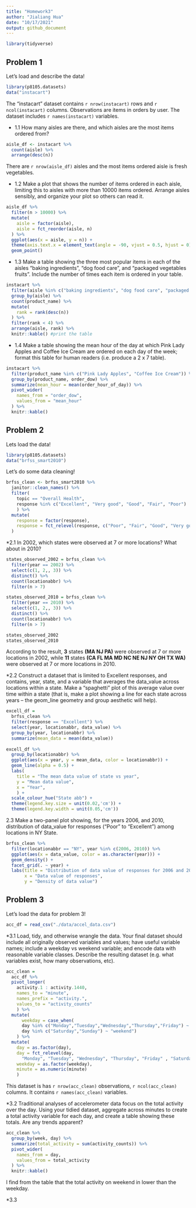 ```yaml
---
title: "Homework3"
author: "Jialiang Hua"
date: "10/17/2021"
output: github_document
---
```


```r
library(tidyverse)
```


## Problem 1

Let's load and describe the data!

```r
library(p8105.datasets)
data("instacart")
```

The "instacart" dataset contains `r nrow(instacart)` rows and `r ncol(instacart)` columns.
Observations are items in orders by user. The dataset includes `r names(instacart)` variables.

* 1.1 How many aisles are there, and which aisles are the most items ordered from?
```r
aisle_df <- instacart %>% 
  count(aisle) %>% 
  arrange(desc(n))
```

There are `r nrow(aisle_df)` aisles and the most items ordered aisle is fresh vegetables.

* 1.2 Make a plot that shows the number of items ordered in each aisle, limiting this to aisles with more than 10000 items ordered. Arrange aisles sensibly, and organize your plot so others can read it.
```r
aisle_df %>% 
  filter(n > 10000) %>%
  mutate(
    aisle = factor(aisle),
    aisle = fct_reorder(aisle, n)
  ) %>% 
  ggplot(aes(x = aisle, y = n)) +
  theme(axis.text.x = element_text(angle = -90, vjust = 0.5, hjust = 0)) +
  geom_point()
```

* 1.3 Make a table showing the three most popular items in each of the aisles “baking ingredients”, “dog food care”, and “packaged vegetables fruits”. Include the number of times each item is ordered in your table.
```r
instacart %>% 
  filter(aisle %in% c("baking ingredients", "dog food care", "packaged vegetables fruits")) %>% 
  group_by(aisle) %>% 
  count(product_name) %>% 
  mutate(
    rank = rank(desc(n))
  ) %>% 
  filter(rank < 4) %>% 
  arrange(aisle, rank) %>% 
  knitr::kable() #print the table
```

* 1.4 Make a table showing the mean hour of the day at which Pink Lady Apples and Coffee Ice Cream are ordered on each day of the week; format this table for human readers (i.e. produce a 2 x 7 table).
```r
instacart %>% 
  filter(product_name %in% c("Pink Lady Apples", "Coffee Ice Cream")) %>%
  group_by(product_name, order_dow) %>% 
  summarize(mean_hour = mean(order_hour_of_day)) %>% 
  pivot_wider(
    names_from = "order_dow",
    values_from = "mean_hour"
  ) %>%
  knitr::kable() 
```


## Problem 2

Lets load the data!

```r
library(p8105.datasets)
data("brfss_smart2010")
```

Let's do some data cleaning!
```r
brfss_clean <- brfss_smart2010 %>%
  janitor::clean_names() %>% 
  filter(
    topic == "Overall Health", 
    response %in% c("Excellent", "Very good", "Good", "Fair", "Poor")
    ) %>%
  mutate(
    response = factor(response),
    response = fct_relevel(response, c("Poor", "Fair", "Good", "Very good", "Excellent"))
  )
```

*2.1 In 2002, which states were observed at 7 or more locations? What about in 2010?
```r
states_observed_2002 = brfss_clean %>% 
  filter(year == 2002) %>%
  select(c(1, 2,, 3)) %>% 
  distinct() %>% 
  count(locationabbr) %>% 
  filter(n > 7)

states_observed_2010 = brfss_clean %>% 
  filter(year == 2010) %>%
  select(c(1, 2,, 3)) %>% 
  distinct() %>% 
  count(locationabbr) %>% 
  filter(n > 7)

states_observed_2002
states_observed_2010
```

According to the result, **3** states **(MA NJ PA)** were observed at 7 or more locations in 2002, while **11** states **(CA FL MA MD NC NE NJ NY OH TX WA)** were observed at 7 or more locations in 2010.

*2.2 Construct a dataset that is limited to Excellent responses, and contains, year, state, and a variable that averages the data_value across locations within a state. Make a “spaghetti” plot of this average value over time within a state (that is, make a plot showing a line for each state across years – the geom_line geometry and group aesthetic will help).

```r
excell_df =
  brfss_clean %>% 
  filter(response == "Excellent") %>% 
  select(year, locationabbr, data_value) %>% 
  group_by(year, locationabbr) %>% 
  summarize(mean_data = mean(data_value))
  
excell_df %>% 
  group_by(locationabbr) %>% 
  ggplot(aes(x = year, y = mean_data, color = locationabbr)) +
  geom_line(alpha = 0.5) +
  labs(
    title = "The mean data value of state vs year",
    y = "Mean data value", 
    x = "Year",
    ) +
  scale_colour_hue("State abb") +
  theme(legend.key.size = unit(0.02,'cm')) +
  theme(legend.key.width = unit(0.05,'cm'))
```

2.3 Make a two-panel plot showing, for the years 2006, and 2010, distribution of data_value for responses (“Poor” to “Excellent”) among locations in NY State.
```r
brfss_clean %>%
  filter(locationabbr == "NY", year %in% c(2006, 2010)) %>%
  ggplot(aes(x = data_value, color = as.character(year))) +
  geom_density() +
  facet_grid(. ~ year) + 
  labs(title = "Distribution of data value of responses for 2006 and 2010 in NY State",
       x = "Data value of responses",
       y = "Density of data value")
```


## Problem 3

Let's load the data for problem 3!
```r
acc_df = read_csv("./data/accel_data.csv")
```

*3.1 Load, tidy, and otherwise wrangle the data. Your final dataset should include all originally observed variables and values; have useful variable names; include a weekday vs weekend variable; and encode data with reasonable variable classes. Describe the resulting dataset (e.g. what variables exist, how many observations, etc).
```r
acc_clean = 
  acc_df %>% 
  pivot_longer(
    activity.1 : activity.1440,
    names_to = "minute",
    names_prefix = "activity.",
    values_to = "activity_counts"
    ) %>% 
  mutate(
      weekday = case_when(
      day %in% c("Monday","Tuesday","Wednesday","Thursday","Friday") ~ "weekday",
      day %in% c("Saturday","Sunday") ~ "weekend")
    ) %>% 
  mutate(
    day = as.factor(day),
    day = fct_relevel(day, 
      "Monday", "Tuesday", "Wednesday", "Thursday", "Friday" , "Saturday", "Sunday"),
    weekday = as.factor(weekday),
    minute = as.numeric(minute)
    )
```

This dataset is has `r nrow(acc_clean)` observations,  `r ncol(acc_clean)` columns. It contains `r names(acc_clean)` variables.

*3.2 Traditional analyses of accelerometer data focus on the total activity over the day. Using your tidied dataset, aggregate across minutes to create a total activity variable for each day, and create a table showing these totals. Are any trends apparent?
```r
acc_clean %>% 
  group_by(week, day) %>%
  summarize(total_activity = sum(activity_counts)) %>% 
  pivot_wider(
    names_from = day,
    values_from = total_activity
  ) %>% 
  knitr::kable()
```

I find from the table that the total activity on weekend in lower than the weekday.

*3.3 


     
    


